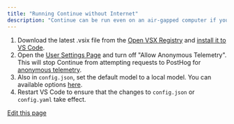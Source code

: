 ```yaml
---
title: "Running Continue without Internet"
description: "Continue can be run even on an air-gapped computer if you use a local model. Only a few adjustments are required for this to work."
---
```


1. Download the latest .vsix file from the [Open VSX Registry](https://open-vsx.org/extension/Continue/continue) and [install it to VS Code](https://code.visualstudio.com/docs/editor/extension-marketplace#_install-from-a-vsix).
2. Open the [User Settings Page](/customize/settings) and turn off "Allow Anonymous Telemetry". This will stop Continue from attempting requests to PostHog for [anonymous telemetry](/customize/telemetry).
3. Also in `config.json`, set the default model to a local model. You can available options [here](/customize/model-providers/openai).
4. Restart VS Code to ensure that the changes to `config.json` or `config.yaml` take effect.

[Edit this page](https://github.com/continuedev/continue/tree/main/docs/docs/guides/running-continue-without-internet.mdx)
